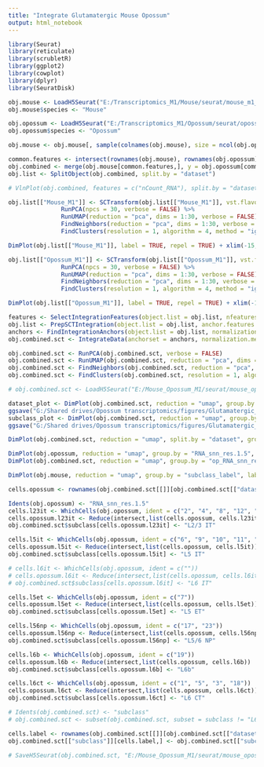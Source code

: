 ```yaml
---
title: "Integrate Glutamatergic Mouse Opossum"
output: html_notebook
---
```


```r

library(Seurat)
library(reticulate)
library(scrubletR)
library(ggplot2)
library(cowplot)
library(dplyr)
library(SeuratDisk)

obj.mouse <- LoadH5Seurat("E:/Transcriptomics_M1/Mouse/seurat/mouse_m1_glutamatergic.h5seurat")
obj.mouse$species <- "Mouse"

obj.opossum <- LoadH5Seurat("E:/Transcriptomics_M1/Opossum/seurat/opossum_m1_glutamatergic.h5seurat")
obj.opossum$species <- "Opossum"

obj.mouse <- obj.mouse[, sample(colnames(obj.mouse), size = ncol(obj.opossum), replace = FALSE)]

```


```r

common.features <- intersect(rownames(obj.mouse), rownames(obj.opossum))
obj.combined <- merge(obj.mouse[common.features,], y = obj.opossum[common.features,])
obj.list <- SplitObject(obj.combined, split.by = "dataset")

```


```r

# VlnPlot(obj.combined, features = c("nCount_RNA"), split.by = "dataset")

```


```r

obj.list[["Mouse_M1"]] <- SCTransform(obj.list[["Mouse_M1"]], vst.flavor = "v2", verbose = FALSE) %>%
               RunPCA(npcs = 30, verbose = FALSE) %>%
               RunUMAP(reduction = "pca", dims = 1:30, verbose = FALSE) %>%
               FindNeighbors(reduction = "pca", dims = 1:30, verbose = FALSE) %>%
               FindClusters(resolution = 1, algorithm = 4, method = "igraph")

DimPlot(obj.list[["Mouse_M1"]], label = TRUE, repel = TRUE) + xlim(-15, 15) + ylim(-15, 15) + coord_equal()

obj.list[["Opossum_M1"]] <- SCTransform(obj.list[["Opossum_M1"]], vst.flavor = "v2", verbose = FALSE) %>%
               RunPCA(npcs = 30, verbose = FALSE) %>%
               RunUMAP(reduction = "pca", dims = 1:30, verbose = FALSE) %>%
               FindNeighbors(reduction = "pca", dims = 1:30, verbose = FALSE) %>%
               FindClusters(resolution = 1, algorithm = 4, method = "igraph")

DimPlot(obj.list[["Opossum_M1"]], label = TRUE, repel = TRUE) + xlim(-15, 15) + ylim(-15, 15) + coord_equal()

```


```r

features <- SelectIntegrationFeatures(object.list = obj.list, nfeatures = 5000)
obj.list <- PrepSCTIntegration(object.list = obj.list, anchor.features = features)
anchors <- FindIntegrationAnchors(object.list = obj.list, normalization.method = "SCT", anchor.features = features)
obj.combined.sct <- IntegrateData(anchorset = anchors, normalization.method = "SCT")

```


```r

obj.combined.sct <- RunPCA(obj.combined.sct, verbose = FALSE)
obj.combined.sct <- RunUMAP(obj.combined.sct, reduction = "pca", dims = 1:30, verbose = FALSE)
obj.combined.sct <- FindNeighbors(obj.combined.sct, reduction = "pca", dims = 1:30)
obj.combined.sct <- FindClusters(obj.combined.sct, resolution = 1, algorithm = 4, method = "igraph")

```


```r

# obj.combined.sct <- LoadH5Seurat("E:/Mouse_Opossum_M1/seurat/mouse_opossum_m1_glutamatergic.h5seurat")

```


```r

dataset_plot <- DimPlot(obj.combined.sct, reduction = "umap", group.by = "dataset", raster = FALSE, shuffle = TRUE) + xlim(-15, 16) + ylim(-18, 13) + coord_equal()
ggsave("G:/Shared drives/Opossum transcriptomics/figures/Glutamatergic_Mix_Dataset.png", dataset_plot, width=4.5, height=4, dpi=500)
subclass_plot <- DimPlot(obj.combined.sct, reduction = "umap", group.by = "subclass", split.by = "dataset", label = TRUE, raster = FALSE) + NoLegend() + xlim(-15, 16) + ylim(-18, 13) + coord_equal()
ggsave("G:/Shared drives/Opossum transcriptomics/figures/Glutamatergic_Mix_Subclass.png", subclass_plot, width=8, height=4, dpi=500)

```


```r

DimPlot(obj.combined.sct, reduction = "umap", split.by = "dataset", group.by = "RNA_snn_res.1", raster = FALSE, label = TRUE) + xlim(-18, 18) + ylim(-18, 18) + coord_equal()

```


```r

DimPlot(obj.opossum, reduction = "umap", group.by = "RNA_snn_res.1.5", label = TRUE, raster = FALSE) + NoLegend() + xlim(-18, 12) + ylim(-18, 12) + coord_equal()
DimPlot(obj.combined.sct, reduction = "umap", group.by = "op_RNA_snn_res.1.5", label = TRUE, raster = FALSE) + NoLegend() + xlim(-18, 12) + ylim(-18, 12) + coord_equal()

```


```r

DimPlot(obj.mouse, reduction = "umap", group.by = "subclass_label", label = TRUE, raster = FALSE) + NoLegend() + xlim(-18, 12) + ylim(-18, 12) + coord_equal()

```


```r

cells.opossum <- rownames(obj.combined.sct[[]][obj.combined.sct[["dataset"]] == "Opossum_M1",])

Idents(obj.opossum) <- "RNA_snn_res.1.5"
cells.l23it <- WhichCells(obj.opossum, ident = c("2", "4", "8", "12", "15", "21"))
cells.opossum.l23it <- Reduce(intersect,list(cells.opossum, cells.l23it))
obj.combined.sct$subclass[cells.opossum.l23it] <- "L2/3 IT"

cells.l5it <- WhichCells(obj.opossum, ident = c("6", "9", "10", "11", "13", "14", "16", "20", "22"))
cells.opossum.l5it <- Reduce(intersect,list(cells.opossum, cells.l5it))
obj.combined.sct$subclass[cells.opossum.l5it] <- "L5 IT"

# cells.l6it <- WhichCells(obj.opossum, ident = c(""))
# cells.opossum.l6it <- Reduce(intersect,list(cells.opossum, cells.l6it))
# obj.combined.sct$subclass[cells.opossum.l6it] <- "L6 IT"

cells.l5et <- WhichCells(obj.opossum, ident = c("7"))
cells.opossum.l5et <- Reduce(intersect,list(cells.opossum, cells.l5et))
obj.combined.sct$subclass[cells.opossum.l5et] <- "L5 ET"

cells.l56np <- WhichCells(obj.opossum, ident = c("17", "23"))
cells.opossum.l56np <- Reduce(intersect,list(cells.opossum, cells.l56np))
obj.combined.sct$subclass[cells.opossum.l56np] <- "L5/6 NP"

cells.l6b <- WhichCells(obj.opossum, ident = c("19"))
cells.opossum.l6b <- Reduce(intersect,list(cells.opossum, cells.l6b))
obj.combined.sct$subclass[cells.opossum.l6b] <- "L6b"

cells.l6ct <- WhichCells(obj.opossum, ident = c("1", "5", "3", "18"))
cells.opossum.l6ct <- Reduce(intersect,list(cells.opossum, cells.l6ct))
obj.combined.sct$subclass[cells.opossum.l6ct] <- "L6 CT"

# Idents(obj.combined.sct) <- "subclass"
# obj.combined.sct <- subset(obj.combined.sct, subset = subclass != "L6 IT Car3")

cells.label <- rownames(obj.combined.sct[[]][obj.combined.sct[["dataset"]] == "Mouse_M1",])
obj.combined.sct[["subclass"]][cells.label,] <- obj.combined.sct[["subclass_label"]][cells.label,]

```


```r

# SaveH5Seurat(obj.combined.sct, "E:/Mouse_Opossum_M1/seurat/mouse_opossum_m1_glutamatergic.h5seurat", overwrite = TRUE, verbose = TRUE)

```


